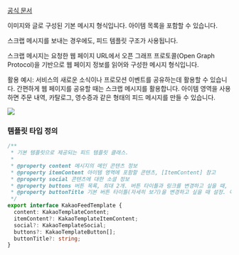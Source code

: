 [공식 문서](https://developers.kakao.com/docs/latest/ko/message/android)

이미지와 글로 구성된 기본 메시지 형식입니다. 아이템 목록을 포함할 수 있습니다.

스크랩 메시지를 보내는 경우에도, 피드 템플릿 구조가 사용됩니다.

스크랩 메시지는 요청한 웹 페이지 URL에서 오픈 그래프 프로토콜(Open Graph Protocol)을 기반으로 웹 페이지 정보를 읽어와 구성한 메시지 형식입니다.

활용 예시: 서비스의 새로운 소식이나 프로모션 이벤트를 공유하는데 활용할 수 있습니다. 간편하게 웹 페이지를 공유할 때는 스크랩 메시지를 활용합니다. 아이템 영역을 사용하면 주문 내역, 카탈로그, 영수증과 같은 형태의 피드 메시지를 만들 수 있습니다.

![](https://raw.githubusercontent.com/mym0404/image-archive/master/202404220336612.webp)

### 템플릿 타입 정의

```ts
/**
 * 기본 템플릿으로 제공되는 피드 템플릿 클래스.
 *
 * @property content 메시지의 메인 콘텐츠 정보
 * @property itemContent 아이템 영역에 포함할 콘텐츠, [ItemContent] 참고
 * @property social 콘텐츠에 대한 소셜 정보
 * @property buttons 버튼 목록, 최대 2개. 버튼 타이틀과 링크를 변경하고 싶을 때, 버튼 두 개를 넣고 싶을 때 사용
 * @property buttonTitle 기본 버튼 타이틀(자세히 보기)을 변경하고 싶을 때 설정. 이 값을 사용하면 클릭 시 이동할 링크는 content 에 입력된 값이 사용됨.
 */
export interface KakaoFeedTemplate {
  content: KakaoTemplateContent;
  itemContent?: KakaoTemplateItemContent;
  social?: KakaoTemplateSocial;
  buttons?: KakaoTemplateButton[];
  buttonTitle?: string;
}
```
